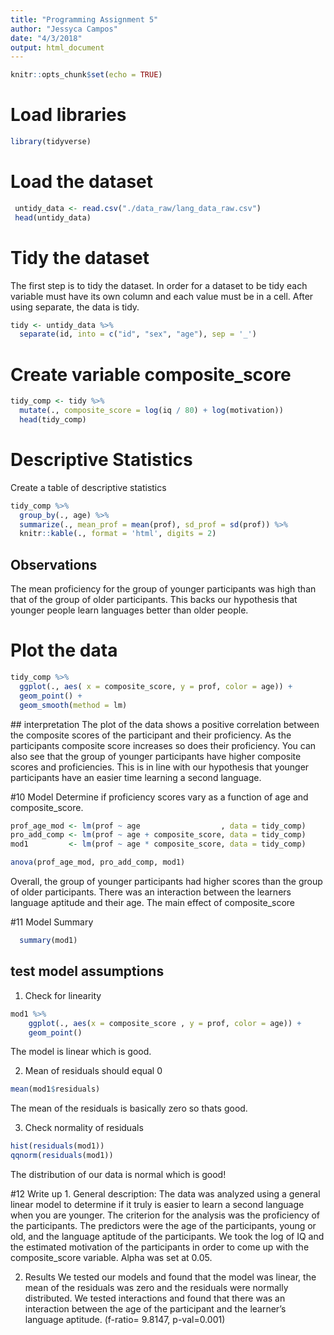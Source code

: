 ```yaml
---
title: "Programming Assignment 5"
author: "Jessyca Campos"
date: "4/3/2018"
output: html_document
---
```


```r
knitr::opts_chunk$set(echo = TRUE)
```

# Load libraries

``` r
library(tidyverse)
```

# Load the dataset

``` r
 untidy_data <- read.csv("./data_raw/lang_data_raw.csv")
 head(untidy_data)
```


# Tidy the dataset
The first step is to tidy the dataset. In order for a dataset to be tidy each variable must have its own column and each value must be in a cell. After using separate, the data is tidy.
``` r
tidy <- untidy_data %>%
  separate(id, into = c("id", "sex", "age"), sep = '_')
```

# Create variable composite_score 

``` r
tidy_comp <- tidy %>%
  mutate(., composite_score = log(iq / 80) + log(motivation))
  head(tidy_comp)
```

# Descriptive Statistics
Create a table of descriptive statistics 
```r
tidy_comp %>%
  group_by(., age) %>%
  summarize(., mean_prof = mean(prof), sd_prof = sd(prof)) %>%
  knitr::kable(., format = 'html', digits = 2)
``` 
## Observations
The mean proficiency for the group of younger participants was high than that of the group of older participants. This backs our hypothesis that younger people learn languages better than older people. 

# Plot the data 

``` r
tidy_comp %>%
  ggplot(., aes( x = composite_score, y = prof, color = age)) + 
  geom_point() + 
  geom_smooth(method = lm)
```
  ## interpretation
The plot of the data shows a positive correlation between the composite scores of the participant and their proficiency. As the participants composite score increases so does their proficiency. You can also see that the group of younger participants have higher composite scores and proficiencies. This is in line with our hypothesis that younger participants have an easier time learning a second language. 

#10 Model
Determine if proficiency scores vary as a function of age and composite_score. 
``` r
prof_age_mod <- lm(prof ~ age                  , data = tidy_comp)
pro_add_comp <- lm(prof ~ age + composite_score, data = tidy_comp)
mod1         <- lm(prof ~ age * composite_score, data = tidy_comp)

anova(prof_age_mod, pro_add_comp, mod1)
```

Overall, the group of younger participants had higher scores than the group of older participants. There was an interaction between the learners language aptitude and their age. The main effect of composite_score 

    
#11 Model Summary 

``` r
  summary(mod1)
```

## test model assumptions
1. Check for linearity
``` r
mod1 %>%
    ggplot(., aes(x = composite_score , y = prof, color = age)) +
    geom_point()
```   
The model is linear which is good. 
    
2. Mean of residuals should equal 0
``` r
mean(mod1$residuals)
``` 
The mean of the residuals is basically zero so thats good.

3. Check normality of residuals
``` r
hist(residuals(mod1))
qqnorm(residuals(mod1))
```
The distribution of our data is normal which is good!

#12 Write up
1. General description:
The data was analyzed using a general linear model to determine if it truly is easier to learn a second language when you are younger. The criterion for the analysis was the proficiency of the participants. The predictors were the age of the participants, young or old, and the language aptitude of the participants. We took the log of IQ and the estimated motivation of the participants in order to come up with the composite_score variable. Alpha was set at 0.05.

2. Results
We tested our models and found that the model was linear, the mean of the residuals was zero and the residuals were normally distributed. We tested interactions and found that there was an interaction between the age of the participant and the learner's language aptitude. (f-ratio= 9.8147, p-val=0.001)



































